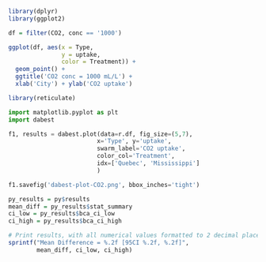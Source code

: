 ```r
library(dplyr)
library(ggplot2)

df = filter(CO2, conc == '1000')

ggplot(df, aes(x = Type, 
               y = uptake, 
               color = Treatment)) + 
  geom_point() + 
  ggtitle('CO2 conc = 1000 mL/L') + 
  xlab('City') + ylab('CO2 uptake')
```


```r
library(reticulate)
```


```python
import matplotlib.pyplot as plt
import dabest

f1, results = dabest.plot(data=r.df, fig_size=(5,7),
                         x='Type', y='uptake', 
                         swarm_label='CO2 uptake',
                         color_col='Treatment',
                         idx=['Quebec', 'Mississippi']
                         )

f1.savefig('dabest-plot-CO2.png', bbox_inches='tight')
```

```r
py_results = py$results
mean_diff = py_results$stat_summary
ci_low = py_results$bca_ci_low
ci_high = py_results$bca_ci_high

# Print results, with all numerical values formatted to 2 decimal places.
sprintf("Mean Difference = %.2f [95CI %.2f, %.2f]", 
        mean_diff, ci_low, ci_high)
```

